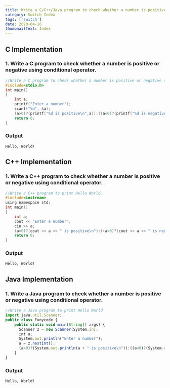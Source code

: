 ```yaml
---
title: Write a C/C++/Java program to check whether a number is positive or negative using conditional operator.
category: Switch Index
tags: ['switch']
date: 2020-04-16
thumbnailText: Index
---
```


## C Implementation
### 1. Write a C program to check whether a number is positive or negative using conditional operator.
```c
//Write a C program to check whether a number is positive or negative using conditional operator.
#include<stdio.h>
int main()
{
    int a;
    printf("Enter a number");
    scanf("%d", &a);
    (a>0)?(printf("%d is positive\n",a)):((a<0)?(printf("%d is negative\n",a)):(printf("%d is zero\n",a)));
    return 0;
}
```
### Output
```
Hello, World!
```

## C++ Implementation
### 1. Write a C++ program to check whether a number is positive or negative using conditional operator.
```c
//Write a C++ program to print Hello World.
#include<iostream>
using namespace std;
int main()
{
    int a;
    cout << "Enter a number";
    cin >> a;
    (a>0)?(cout << a << " is positive\n"):((a<0)?(cout << a << " is negative\n"):(cout << " is zero\n"));
    return 0;
}
```
### Output
```
Hello, World!
```

## Java Implementation
### 1. Write a Java program to check whether a number is positive or negative using conditional operator.
```js
//Write a Java program to print Hello World
import java.util.Scanner;.
public class Funycode {
    public static void main(String[] args) {
      Scanner z = new Scanner(System.in);
      int a;
      System.out.println("Enter a number");
      a = z.nextInt();
      (a>0)?(System.out.println(a + " is positive\n")):((a<0)?(System.out.println(a + " is negative\n")):(System.out.println(a+"%d is zero\n")));
    }
}
```
### Output
```
Hello, World!
```
